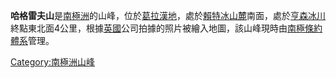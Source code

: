 {{coord|64|1|S|60|11|W|source:GNIS|display=title}}

'''哈格雷夫山'''是[[南極洲|南極洲]]的山峰，位於[[葛拉漢地|葛拉漢地]]，處於[[賴特冰山麓|賴特冰山麓]]南面，處於[[亨森冰川|亨森冰川]]終點東北面4公里，根據[[英國|英國]]公司拍據的照片被繪入地圖，該山峰現時由[[南極條約體系|南極條約體系]]管理。

{{Antarctica-geo-stub}}
[[Category:南極洲山峰|Category:南極洲山峰]]